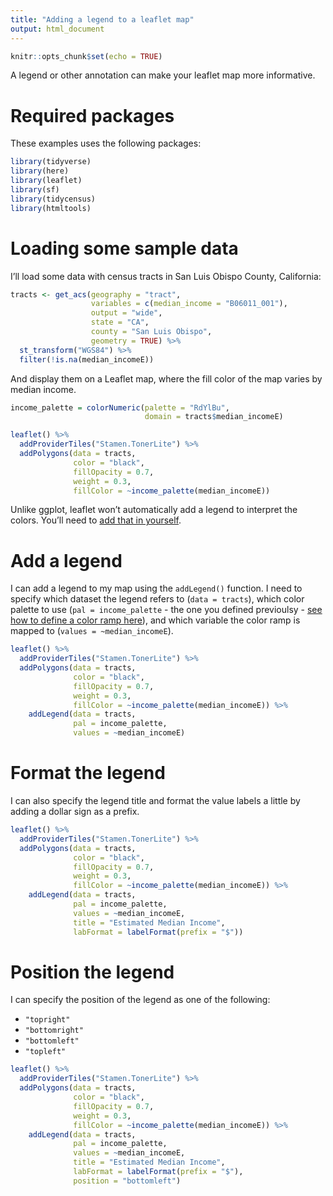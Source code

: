 ```yaml
---
title: "Adding a legend to a leaflet map"
output: html_document
---
```


```r
knitr::opts_chunk$set(echo = TRUE)
```

A legend or other annotation can make your leaflet map
more informative.

# Required packages

These examples uses the following packages:

```r
library(tidyverse)
library(here)
library(leaflet)
library(sf)
library(tidycensus)
library(htmltools)
```

# Loading some sample data

I'll load some data with census tracts in San Luis Obispo County, California:

```r
tracts <- get_acs(geography = "tract", 
                  variables = c(median_income = "B06011_001"), 
                  output = "wide", 
                  state = "CA",
                  county = "San Luis Obispo",
                  geometry = TRUE) %>%
  st_transform("WGS84") %>%
  filter(!is.na(median_incomeE))
```

And display them on a Leaflet map, where the fill color of the map varies by median income. 

```r
income_palette = colorNumeric(palette = "RdYlBu", 
                              domain = tracts$median_incomeE)

leaflet() %>%
  addProviderTiles("Stamen.TonerLite") %>%
  addPolygons(data = tracts,
              color = "black",
              fillOpacity = 0.7,
              weight = 0.3,
              fillColor = ~income_palette(median_incomeE))
```

Unlike ggplot, leaflet won't automatically add a legend to interpret the colors.
You'll need to [add that in yourself](https://c-voulgaris.github.io/VIS-2128-F22/a2-files/skill-leaflet-legend.html){target="_blank"}.

# Add a legend

I can add a legend to my map using the `addLegend()` function. I need to specify
which dataset the legend refers to (`data = tracts`), which color palette to use
(`pal = income_palette` - the one you defined previoulsy - 
[see how to define a color ramp here](https://c-voulgaris.github.io/VIS-2128-F22/a2-files/skill-leaflet-colors.html){target="_blank"}),
and which variable the color ramp is mapped to (`values = ~median_incomeE`).

```r
leaflet() %>%
  addProviderTiles("Stamen.TonerLite") %>%
  addPolygons(data = tracts,
              color = "black",
              fillOpacity = 0.7,
              weight = 0.3,
              fillColor = ~income_palette(median_incomeE)) %>%
    addLegend(data = tracts,
              pal = income_palette, 
              values = ~median_incomeE)
```

# Format the legend

I can also specify the legend title and format the value labels a little by adding a dollar sign as a 
prefix.

```r
leaflet() %>%
  addProviderTiles("Stamen.TonerLite") %>%
  addPolygons(data = tracts,
              color = "black",
              fillOpacity = 0.7,
              weight = 0.3,
              fillColor = ~income_palette(median_incomeE)) %>%
    addLegend(data = tracts,
              pal = income_palette, 
              values = ~median_incomeE,
              title = "Estimated Median Income",
              labFormat = labelFormat(prefix = "$"))
```

# Position the legend

I can specify the position of the legend as one of the following:

* `"topright"`
* `"bottomright"`
* `"bottomleft"`
* `"topleft"`

```r
leaflet() %>%
  addProviderTiles("Stamen.TonerLite") %>%
  addPolygons(data = tracts,
              color = "black",
              fillOpacity = 0.7,
              weight = 0.3,
              fillColor = ~income_palette(median_incomeE)) %>%
    addLegend(data = tracts,
              pal = income_palette, 
              values = ~median_incomeE,
              title = "Estimated Median Income",
              labFormat = labelFormat(prefix = "$"),
              position = "bottomleft")
```

